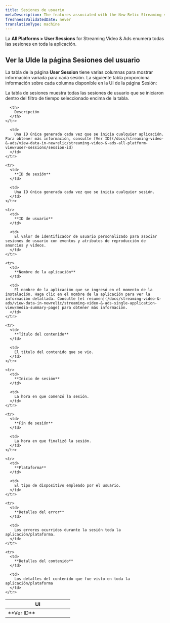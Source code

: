 ```yaml
---
title: Sesiones de usuario
metaDescription: The features associated with the New Relic Streaming video & ads.
freshnessValidatedDate: never
translationType: machine
---
```


La **All Platforms &gt; User Sessions** for Streaming Video &amp; Ads enumera todas las sesiones en toda la aplicación.

## Ver la UIde la página Sesiones del usuario

La tabla de la página **User Session** tiene varias columnas para mostrar información variada para cada sesión. La siguiente tabla proporciona información sobre cada columna disponible en la UI de la página Sesión:

<Callout variant="important">
  La tabla de sesiones muestra todas las sesiones de usuario que se iniciaron dentro del filtro de tiempo seleccionado encima de la tabla.
</Callout>

<table>
  <thead>
    <tr>
      <th width="50%">
        UI
      </th>

      <th>
        Descripción
      </th>
    </tr>
  </thead>

  <tbody>
    <tr>
      <td>
        **Ver ID**
      </td>

      <td>
        Una ID única generada cada vez que se inicia cualquier aplicación. Para obtener más información, consulte [Ver ID](/docs/streaming-video-&-ads/view-data-in-newrelic/streaming-video-&-ads-all-platform-view/user-sessions/session-id)
      </td>
    </tr>

    <tr>
      <td>
        **ID de sesión**
      </td>

      <td>
        Una ID única generada cada vez que se inicia cualquier sesión.
      </td>
    </tr>

    <tr>
      <td>
        **ID de usuario**
      </td>

      <td>
        El valor de identificador de usuario personalizado para asociar sesiones de usuario con eventos y atributos de reproducción de anuncios y videos.
      </td>
    </tr>

    <tr>
      <td>
        **Nombre de la aplicación**
      </td>

      <td>
        El nombre de la aplicación que se ingresó en el momento de la instalación. Haga clic en el nombre de la aplicación para ver la información detallada. Consulte [el resumen](/docs/streaming-video-&-ads/view-data-in-newrelic/streaming-video-&-ads-single-application-view/media-summary-page) para obtener más información.
      </td>
    </tr>

    <tr>
      <td>
        **Título del contenido**
      </td>

      <td>
        El título del contenido que se vio.
      </td>
    </tr>

    <tr>
      <td>
        **Inicio de sesión**
      </td>

      <td>
        La hora en que comenzó la sesión.
      </td>
    </tr>

    <tr>
      <td>
        **Fin de sesión**
      </td>

      <td>
        La hora en que finalizó la sesión.
      </td>
    </tr>

    <tr>
      <td>
        **Plataforma**
      </td>

      <td>
        El tipo de dispositivo empleado por el usuario.
      </td>
    </tr>

    <tr>
      <td>
        **Detalles del error**
      </td>

      <td>
        Los errores ocurridos durante la sesión toda la aplicación/plataforma.
      </td>
    </tr>

    <tr>
      <td>
        **Detalles del contenido**
      </td>

      <td>
        Los detalles del contenido que fue visto en toda la aplicación/plataforma
      </td>
    </tr>
  </tbody>
</table>